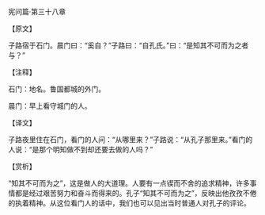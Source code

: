 

宪问篇·第三十八章

【原文】

子路宿于石门。晨门曰：“奚自？”子路曰：“自孔氏。”曰：“是知其不可而为之者与？”

【注释】

石门：地名。鲁国都城的外门。

晨门：早上看守城门的人。

【译文】

子路夜里住在石门，看门的人问：“从哪里来？”子路说：“从孔子那里来。”看门的人说：“是那个明知做不到却还要去做的人吗？”

【赏析】

“知其不可而为之”，这是做人的大道理。人要有一点锲而不舍的追求精神，许多事情都是经过艰苦努力和奋斗而得来的。孔子“知其不可而为之”，反映出他孜孜不倦的执着精神。从这位看门人的话中，我们也可以见出当时普通人对孔子的评论。

